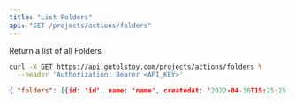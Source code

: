 ```yaml
---
title: "List Folders"
api: "GET /projects/actions/folders"
---
```


Return a list of all Folders

<RequestExample>

```bash Request
curl -X GET https://api.gotolstoy.com/projects/actions/folders \
  --header 'Authorization: Bearer <API_KEY>'
```

</RequestExample>

<ResponseExample>

```json Response
{ "folders": [{id: 'id', name: 'name', createdAt: '2022-04-30T15:25:25.319Z'}] }
```

</ResponseExample>
